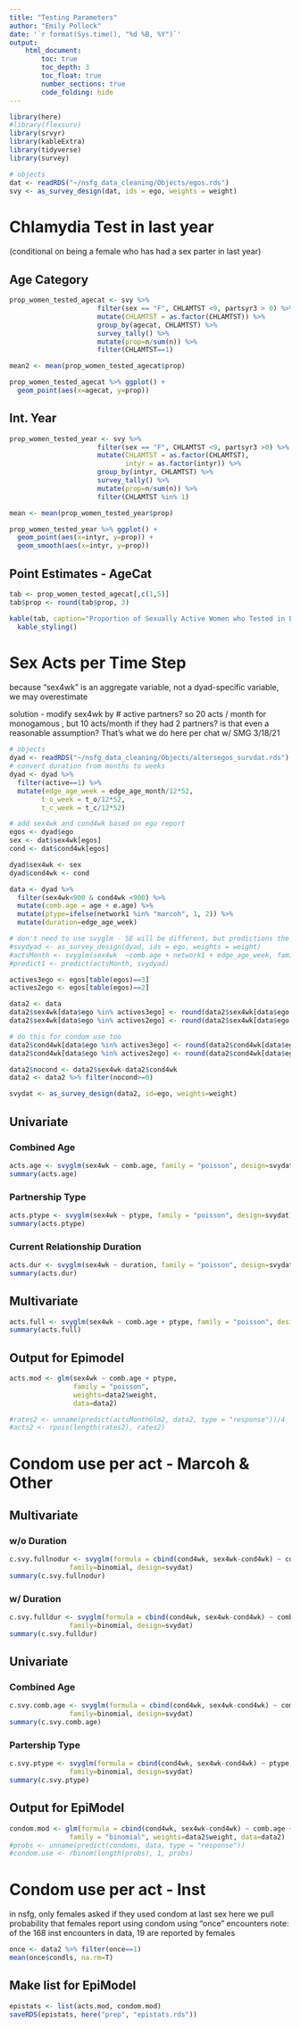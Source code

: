 ```yaml
---
title: "Testing Parameters"
author: "Emily Pollock"
date: '`r format(Sys.time(), "%d %B, %Y")`'
output:
    html_document:
        toc: true
        toc_depth: 3
        toc_float: true
        number_sections: true
        code_folding: hide
---
```


```r
library(here)
#library(flexsurv)
library(srvyr)
library(kableExtra)
library(tidyverse)
library(survey)

# objects
dat <- readRDS("~/nsfg_data_cleaning/Objects/egos.rds")
svy <- as_survey_design(dat, ids = ego, weights = weight)
```

# Chlamydia Test in last year {.tabset}
(conditional on being a female who has had a sex parter in last year)

## Age Category
```r
prop_women_tested_agecat <- svy %>% 
                      filter(sex == "F", CHLAMTST <9, partsyr3 > 0) %>% 
                      mutate(CHLAMTST = as.factor(CHLAMTST)) %>% 
                      group_by(agecat, CHLAMTST) %>% 
                      survey_tally() %>% 
                      mutate(prop=n/sum(n)) %>%
                      filter(CHLAMTST==1)

mean2 <- mean(prop_women_tested_agecat$prop)

prop_women_tested_agecat %>% ggplot() +
  geom_point(aes(x=agecat, y=prop)) 
```

## Int. Year
```r
prop_women_tested_year <- svy %>% 
                      filter(sex == "F", CHLAMTST <9, partsyr3 >0) %>% 
                      mutate(CHLAMTST = as.factor(CHLAMTST), 
                             intyr = as.factor(intyr)) %>%
                      group_by(intyr, CHLAMTST) %>% 
                      survey_tally() %>% 
                      mutate(prop=n/sum(n)) %>%
                      filter(CHLAMTST %in% 1)

mean <- mean(prop_women_tested_year$prop)

prop_women_tested_year %>% ggplot() +
  geom_point(aes(x=intyr, y=prop)) + 
  geom_smooth(aes(x=intyr, y=prop))
```

## Point Estimates - AgeCat 
```r
tab <- prop_women_tested_agecat[,c(1,5)]
tab$prop <- round(tab$prop, 3)

kable(tab, caption="Proportion of Sexually Active Women who Tested in Last Year") %>%
  kable_styling()
```

# Sex Acts per Time Step

because "sex4wk" is an aggregate variable, not a dyad-specific variable, we may overestimate 

solution - modify sex4wk by # active partners? so 20 acts / month for monogamous , but 10 acts/month if they had 2 partners? is that even a reasonable assumption? That's what we do here per chat w/ SMG 3/18/21

```r
# objects
dyad <- readRDS("~/nsfg_data_cleaning/Objects/altersegos_survdat.rds")
# convert duration from months to weeks
dyad <- dyad %>% 
  filter(active==1) %>%
  mutate(edge_age_week = edge_age_month/12*52,
        t_o_week = t_o/12*52,
        t_c_week = t_c/12*52)

# add sex4wk and cond4wk based on ego report
egos <- dyad$ego
sex <- dat$sex4wk[egos]
cond <- dat$cond4wk[egos]

dyad$sex4wk <- sex
dyad$cond4wk <- cond 

data <- dyad %>%
  filter(sex4wk<900 & cond4wk <900) %>%
  mutate(comb.age = age + e.age) %>%
  mutate(ptype=ifelse(network1 %in% "marcoh", 1, 2)) %>%
  mutate(duration=edge_age_week)

# don't need to use svyglm - SE will be different, but predictions the same (and glm is base R so easier to use in simulations)
#svydyad <- as_survey_design(dyad, ids = ego, weights = weight)
#actsMonth <- svyglm(sex4wk  ~comb.age + network1 + edge_age_week, family = "poisson", design=svydyad) 
#predict1 <- predict(actsMonth, svydyad)

actives3ego <- egos[table(egos)==3]
actives2ego <- egos[table(egos)==2]

data2 <- data
data2$sex4wk[data$ego %in% actives3ego] <- round(data2$sex4wk[data$ego %in% actives3ego]/3)
data2$sex4wk[data$ego %in% actives2ego] <- round(data2$sex4wk[data$ego %in% actives2ego]/2)

# do this for condom use too 
data2$cond4wk[data$ego %in% actives3ego] <- round(data2$cond4wk[data$ego %in% actives3ego]/3)
data2$cond4wk[data$ego %in% actives2ego] <- round(data2$cond4wk[data$ego %in% actives2ego]/2)

data2$nocond <- data2$sex4wk-data2$cond4wk 
data2 <- data2 %>% filter(nocond>=0) 

svydat <- as_survey_design(data2, id=ego, weights=weight) 
```

## Univariate {.tabset}
### Combined Age 
```r
acts.age <- svyglm(sex4wk ~ comb.age, family = "poisson", design=svydat) 
summary(acts.age)
```

### Partnership Type
```r
acts.ptype <- svyglm(sex4wk ~ ptype, family = "poisson", design=svydat) 
summary(acts.ptype)
```

### Current Relationship Duration
```r
acts.dur <- svyglm(sex4wk ~ duration, family = "poisson", design=svydat) 
summary(acts.dur)
```

## Multivariate 
```r
acts.full <- svyglm(sex4wk ~ comb.age + ptype, family = "poisson", design=svydat) 
summary(acts.full)
```

## Output for Epimodel
```r
acts.mod <- glm(sex4wk ~ comb.age + ptype, 
                family = "poisson", 
                weights=data2$weight, 
                data=data2) 

#rates2 <- unname(predict(actsMonthGlm2, data2, type = "response"))/4
#acts2 <- rpois(length(rates2), rates2)
```

# Condom use per act - Marcoh & Other

## Multivariate {.tabset}
### w/o Duration
```r
c.svy.fullnodur <- svyglm(formula = cbind(cond4wk, sex4wk-cond4wk) ~ comb.age + ptype, 
               family=binomial, design=svydat) 
summary(c.svy.fullnodur)
```
### w/ Duration 
```r
c.svy.fulldur <- svyglm(formula = cbind(cond4wk, sex4wk-cond4wk) ~ comb.age + ptype + duration, 
               family=binomial, design=svydat) 
summary(c.svy.fulldur)
```

## Univariate {.tabset}
### Combined Age 
```r
c.svy.comb.age <- svyglm(formula = cbind(cond4wk, sex4wk-cond4wk) ~ comb.age, 
               family=binomial, design=svydat) 
summary(c.svy.comb.age)
```
### Partership Type
```r
c.svy.ptype <- svyglm(formula = cbind(cond4wk, sex4wk-cond4wk) ~ ptype, 
               family=binomial, design=svydat) 
summary(c.svy.ptype)
```

## Output for EpiModel

```r
condom.mod <- glm(formula = cbind(cond4wk, sex4wk-cond4wk) ~ comb.age + ptype, 
               family = "binomial", weights=data2$weight, data=data2) 
#probs <- unname(predict(condoms, data, type = "response"))
#condom.use <- rbinom(length(probs), 1, probs)
```

# Condom use per act - Inst
in nsfg, only females asked if they used condom at last sex
here we pull probability that females report using condom using "once" encounters
note: of the 168 inst encounters in data, 19 are reported by females
```r
once <- data2 %>% filter(once==1)
mean(once$condls, na.rm=T)
```

## Make list for EpiModel
```r
epistats <- list(acts.mod, condom.mod)
saveRDS(epistats, here("prep", "epistats.rds"))
```